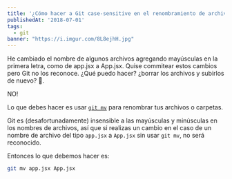 ```yaml
---
title: '¿Cómo hacer a Git case-sensitive en el renombramiento de archivos?'
publishedAt: '2018-07-01'
tags:
  - git
banner: "https://i.imgur.com/8L8ejhH.jpg"
---
```


He cambiado el nombre de algunos archivos agregando mayúsculas en la primera letra, como de app.jsx a App.jsx. Quise commitear estos cambios pero Git no los reconoce. ¿Qué puedo hacer? ¿borrar los archivos y subirlos de nuevo? 🤔.

NO!

Lo que debes hacer es usar [`git mv`](https://git-scm.com/docs/git-mv) para renombrar tus archivos o carpetas.

Git es (desafortunadamente) insensible a las mayúsculas y minúsculas en los nombres de archivos, así que si realizas un cambio en el caso de un nombre de archivo del tipo `app.jsx` a `App.jsx` sin usar `git mv`, no será reconocido.

Entonces lo que debemos hacer es:

```bash
git mv app.jsx App.jsx
```
